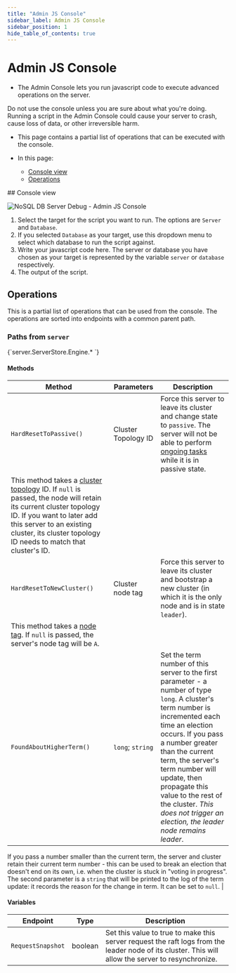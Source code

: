 ```yaml
---
title: "Admin JS Console"
sidebar_label: Admin JS Console
sidebar_position: 1
hide_table_of_contents: true
---
```



# Admin JS Console
<Admonition type="note" title="Note">

* The Admin Console lets you run javascript code to execute advanced operations on the server.  

<Admonition type="danger" title="Danger" id="danger" href="#danger">
Do not use the console unless you are sure about what you're doing. Running a script in the Admin Console could cause your server to crash, cause loss of 
data, or other irreversible harm.  
</Admonition>

* This page contains a partial list of operations that can be executed with the console.  

* In this page:
    * [Console view](../../../studio/server/debug/admin-js-console#console-view)
    * [Operations](../../../studio/server/debug/admin-js-console#operations)

</Admonition>
## Console view

![NoSQL DB Server Debug - Admin JS Console](./assets/AdminJSConsole.png)  


1. Select the target for the script you want to run. The options are `Server` and `Database`.  
2. If you selected `Database` as your target, use this dropdown menu to select which database to run the script against.  
3. Write your javascript code here. The server or database you have chosen as your target is represented by the variable `server` or `database` 
respectively.  
4. The output of the script.  



## Operations

This is a partial list of operations that can be used from the console. The operations are sorted into endpoints with a common parent path.  


### Paths from `server`  

<TabItem value="something" label="javascript">
<CodeBlock language="javascript">
{`server.ServerStore.Engine.*
`}
</CodeBlock>
</TabItem>

#### Methods
| Method | Parameters | Description |
| - | - | - |
| `HardResetToPassive()` | Cluster Topology ID | Force this server to leave its cluster and change state to `passive`. The server will not be able to perform [ongoing tasks](../../database/tasks/ongoing-tasks/general-info) while it is in passive state. 
This method takes a [cluster topology](../../../server/clustering/rachis/cluster-topology) ID. If `null` is passed, the node will retain its current cluster topology ID. If you want to later add this server to an existing cluster, its cluster topology ID needs to match that cluster's ID. |
| `HardResetToNewCluster()` | Cluster node tag | Force this server to leave its cluster and bootstrap a new cluster (in which it is the only node and is in state `leader`). 
This method takes a [node tag](../../../glossary/node-tag). If `null` is passed, the server's node tag will be `A`. |
| `FoundAboutHigherTerm()` | `long`; `string` | Set the term number of this server to the first parameter - a number of type `long`. A cluster's term number is incremented each time an election occurs. If you pass a number greater than the current term, the server's term number will update, then propagate this value to the rest of the cluster. _*This does not trigger an election, the leader node remains leader*_. 
If you pass a number smaller than the current term, the server and cluster retain their current term number - this can be used to break an election that doesn't end on its own, i.e. when the cluster is stuck in "voting in progress". 
The second parameter is a `string` that will be printed to the log of the term update: it records the reason for the change in term. It can be set to `null`. |

#### Variables
| Endpoint | Type | Description |
| - | - | - |
| `RequestSnapshot` | boolean | Set this value to true to make this server request the raft logs from the leader node of its cluster. This will allow the server to resynchronize. |

